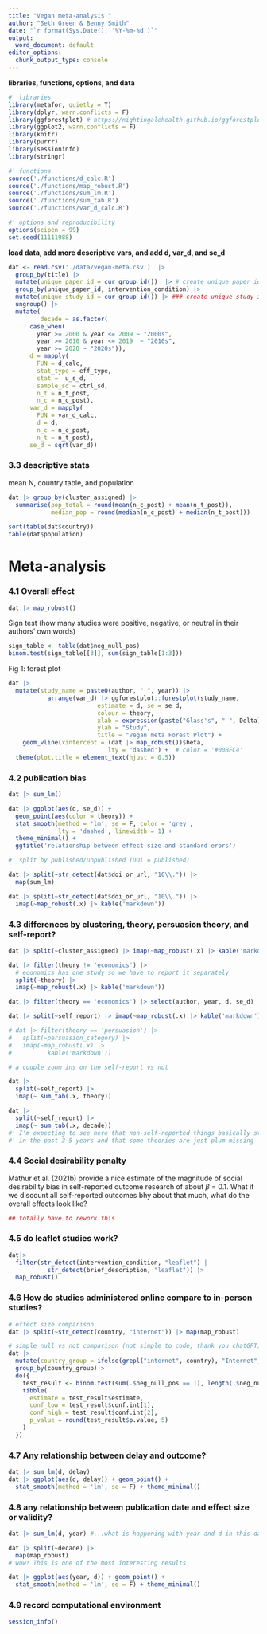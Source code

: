 ```yaml
---
title: "Vegan meta-analysis "
author: "Seth Green & Benny Smith"
date: "`r format(Sys.Date(), '%Y-%m-%d')`"
output:
  word_document: default
editor_options:
  chunk_output_type: console
---
```


**libraries, functions, options, and data**

```r
#' libraries
library(metafor, quietly = T)
library(dplyr, warn.conflicts = F)
library(ggforestplot) # https://nightingalehealth.github.io/ggforestplot
library(ggplot2, warn.conflicts = F)
library(knitr)
library(purrr)
library(sessioninfo)
library(stringr)

#' functions
source('./functions/d_calc.R')
source('./functions/map_robust.R')
source('./functions/sum_lm.R')
source('./functions/sum_tab.R')
source('./functions/var_d_calc.R')

#' options and reproducibility
options(scipen = 99)
set.seed(11111988)

```

**load data, add more descriptive vars, and add d, var_d, and se_d**

```r

dat <- read.csv('./data/vegan-meta.csv')  |>
  group_by(title) |>
  mutate(unique_paper_id = cur_group_id())  |> # create unique paper id
  group_by(unique_paper_id, intervention_condition) |> 
  mutate(unique_study_id = cur_group_id()) |> ### create unique study id
  ungroup() |>
  mutate(
         decade = as.factor(
      case_when(
        year >= 2000 & year <= 2009 ~ "2000s",
        year >= 2010 & year <= 2019  ~ "2010s",
        year >= 2020 ~ "2020s")),
      d = mapply(
        FUN = d_calc,
        stat_type = eff_type,
        stat =  u_s_d,
        sample_sd = ctrl_sd,
        n_t = n_t_post,
        n_c = n_c_post),
      var_d = mapply(
        FUN = var_d_calc,
        d = d,
        n_c = n_c_post,
        n_t = n_t_post),
      se_d = sqrt(var_d))

```

### 3.3 descriptive stats
mean N, country table, and population

```r
dat |> group_by(cluster_assigned) |> 
  summarise(pop_total = round(mean(n_c_post) + mean(n_t_post)),
            median_pop = round(median(n_c_post) + median(n_t_post)))
            
sort(table(dat$country))
table(dat$population)
```

# Meta-analysis

### 4.1 Overall effect

```r
dat |> map_robust()
```

Sign test (how many studies were positive, negative, or neutral in their authors' own words)

```r
sign_table <- table(dat$neg_null_pos)
binom.test(sign_table[[3]], sum(sign_table[1:3]))
```

Fig 1: forest plot

```r
dat |> 
  mutate(study_name = paste0(author, " ", year)) |> 
           arrange(var_d) |> ggforestplot::forestplot(study_name,
                         estimate = d, se = se_d, 
                         colour = theory, 
                         xlab = expression(paste("Glass's", " ", Delta)), 
                         ylab = "Study",
                         title = "Vegan meta Forest Plot") +
    geom_vline(xintercept = (dat |> map_robust())$beta, 
                            lty = 'dashed') +  # color = '#00BFC4'
  theme(plot.title = element_text(hjust = 0.5))
```


### 4.2 publication bias
```r
dat |> sum_lm()

dat |> ggplot(aes(d, se_d)) + 
  geom_point(aes(color = theory)) + 
  stat_smooth(method = 'lm', se = F, color = 'grey', 
              lty = 'dashed', linewidth = 1) + 
  theme_minimal() +
  ggtitle('relationship between effect size and standard erors')

#' split by published/unpublished (DOI = published)

dat |> split(~str_detect(dat$doi_or_url, "10\\.")) |> 
  map(sum_lm) 

dat |> split(~str_detect(dat$doi_or_url, "10\\.")) |> 
  imap(~map_robust(.x) |> kable('markdown')) 
```

### 4.3 differences by clustering, theory, persuasion theory, and self-report? 

```r

dat |> split(~cluster_assigned) |> imap(~map_robust(.x) |> kable('markdown'))

dat |> filter(theory != 'economics') |> 
  # economics has one study so we have to report it separately
  split(~theory) |> 
  imap(~map_robust(.x) |> kable('markdown'))

dat |> filter(theory == 'economics') |> select(author, year, d, se_d)

dat |> split(~self_report) |> imap(~map_robust(.x) |> kable('markdown'))

# dat |> filter(theory == 'persuasion') |> 
#   split(~persuasion_category) |> 
#   imap(~map_robust(.x) |> 
#          kable('markdown'))

# a couple zoom ins on the self-report vs not

dat |>
  split(~self_report) |>
  imap(~ sum_tab(.x, theory))

dat |>
  split(~self_report) |>
  imap(~ sum_tab(.x, decade))
#' I'm expecting to see here that non-self-reported things basically start
#' in the past 3-5 years and that some theories are just plum missing
```

### 4.4 Social desirability penalty
Mathur et al. (2021b) provide a nice estimate of the magnitude of social desirability bias in self-reported outcome research of about $\beta$ = 0.1. What if we discount all self-reported outcomes bhy about that much, what do the overall effects look like?

```r
## totally have to rework this
```

### 4.5 do leaflet studies work? 

```r

dat|>
  filter(str_detect(intervention_condition, "leaflet") |
           str_detect(brief_description, "leaflet")) |>
  map_robust()
```

### 4.6 How do studies administered online compare to in-person studies?

```r
# effect size comparison
dat |> split(~str_detect(country, "internet")) |> map(map_robust)

# simple null vs not comparison (not simple to code, thank you chatGPT)
dat |>
  mutate(country_group = ifelse(grepl("internet", country), "Internet", "Other"))|>
  group_by(country_group)|>
  do({
    test_result <- binom.test(sum(.$neg_null_pos == 1), length(.$neg_null_pos), conf.level = 0.95)
    tibble(
      estimate = test_result$estimate,
      conf_low = test_result$conf.int[1],
      conf_high = test_result$conf.int[2],
      p_value = round(test_result$p.value, 5)
    )
  })
```

### 4.7 Any relationship between delay and outcome?

```r
dat |> sum_lm(d, delay)
dat |> ggplot(aes(d, delay)) + geom_point() + 
  stat_smooth(method = 'lm', se = F) + theme_minimal()
```

### 4.8 any relationship between publication date and effect size or validity?

```r

dat |> sum_lm(d, year) #...what is happening with year and d in this dataset

dat |> split(~decade) |>  
  map(map_robust)
# wow! This is one of the most interesting results

dat |> ggplot(aes(year, d)) + geom_point() + 
  stat_smooth(method = 'lm', se = F) + theme_minimal()
```

### 4.9 record computational environment
```r
session_info()
```